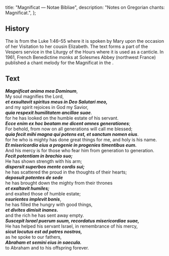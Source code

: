   title: "Magnificat — Notae Bibliae",
  description: "Notes on Gregorian chants: Magnificat.",
};

<Initial text="Magnificat" />

## History

The <Definition lang="latin" anchor="magnificat" text="Magnificat" /> is from the Luke 1:46–55 where it is spoken by Mary upon the occasion of her Visitation to her cousin Elizabeth. The text forms a part of the Vespers service in the Liturgy of the Hours where it is used as a canticle. In 1961, French Benedictine monks at Solesmes Abbey (northwest France) published a chant melody for the Magnificat in the *<Definition lang="latin" anchor="liber-usualis" text="Liber Usualis" />*.

## Text

***Magnificat anima mea Dominum***,<br/>
My soul magnifies the Lord,<br/>
***et exsultavit spiritus meus in Deo Salutari meo,***<br/>
and my spirit rejoices in God my Savior,<br/>
***quia respexit humilitatem ancillae suae***.<br/>
for he has looked on the humble estate of his servant.<br/>
***Ecce enim ex hoc beatam me dicent omnes generationes***;<br/>
For behold, from now on all generations will call me blessed;<br/>
***quia fecit mihi magna qui potens est, et sanctum nomen eius***.<br/>
for he who is mighty has done great things for me, and holy is his name.<br/>
***Et misericordia eius a progenie in progenies timentibus eum.***<br/>
And his mercy is for those who fear him from generation to generation.<br/>
***Fecit potentiam in brachio suo;***<br/>
He has shown strength with his arm;<br/>
***dispersit superbos mente cordis sui;***<br/>
he has scattered the proud in the thoughts of their hearts;<br/>
***deposuit potentes de sede***<br/>
he has brought down the mighty from their thrones<br/>
***et exaltavit humiles;***<br/>
and exalted those of humble estate;<br/>
***esurientes implevit bonis***,<br/>
he has filled the hungry with good things,<br/>
***et divites dimisit inanes.***<br/>
and the rich he has sent away empty.<br/>
***Suscepit Israel puerum suum, recordatus misericordiae suae,***<br/>
He has helped his servant Israel, in remembrance of his mercy,<br/>
***sicut locutus est ad patres nostros,***<br/>
as he spoke to our fathers,<br/>
***Abraham et semini eius in saecula.***<br/>
to Abraham and to his offspring forever.
